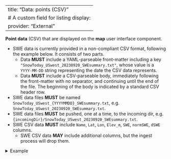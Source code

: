 
---
title: "Data: points (CSV)" 
# A custom field for listing display:
provider: "External"
---

**Point data** (CSV) that are displayed on the **map** user interface component.

* SWE data is currently provided in a non-compliant CSV format, following the example
  below. It consists of two parts.
    * Data **MUST** include a YAML-parseable front-matter including a key
      `"SnowToday_USwest_20230920_SWEsummary.txt"`, whose value is a `YYYY-MM-DD` string
      representing the date the CSV data represents.
    * Data **MUST** include a CSV-parseable body, immediately following the front-matter
      with no separator, and continuing until the end of the file. The beginning of the
      body is indicated by a standard CSV header row.
* SWE data files **MUST** be named `SnowToday_USwest_{YYYYMMDD}_SWEsummary.txt`, e.g.
  `SnowToday_USwest_20230920_SWEsummary.txt`.
* SWE data files **MUST** be pushed, one at a time, to the incoming dir, e.g.
  `{incomingDir}/SnowToday_USwest_20230920_SWEsummary.txt`.
* SWE CSV data **MUST** include `Name`, `Lat`, `Lon`, `Elev_m`, `SWE`, `normSWE`,
  `dSWE` columns.
    * SWE CSV data **MAY** include additional columns, but the ingest process will drop
      them.

<details>
<summary>Example</summary>
```.yaml
```
</details>
